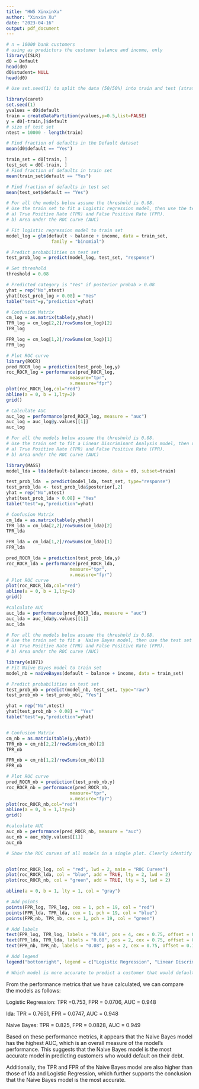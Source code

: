 ```yaml
---
title: "HW5 XinxinXu"
author: "Xinxin Xu"
date: "2023-04-16"
output: pdf_document
---
```


```r
# n = 10000 bank customers
# using as predictors the customer balance and income, only
library(ISLR)
d0 = Default
head(d0)
d0$student= NULL
head(d0)
```


```r
# Use set.seed(1) to split the data (50/50%) into train and test (stratified) sets. That means that if the Default dataframe has 5% of default customers then the train and test sets would have approximately that proportion. The function createDataPartition from library caret helps create stratified sets as follows

library(caret)
set.seed(1)
yvalues = d0$default
train = createDataPartition(yvalues,p=0.5,list=FALSE)
y = d0[-train,]$default
# size of test set
ntest = 10000 - length(train)

```

```r
# Find fraction of defaults in the Default dataset
mean(d0$default == "Yes")

train_set = d0[train, ]
test_set = d0[-train, ]
# Find fraction of defaults in train set
mean(train_set$default == "Yes")

# Find fraction of defaults in test set
mean(test_set$default == "Yes")

```

```r
# For all the models below assume the threshold is 0.08.
# Use the train set to fit a Logistic regression model, then use the test set to find 
# a) True Positive Rate (TPR) and False Positive Rate (FPR). 
# b) Area under the ROC curve (AUC)

# Fit logistic regression model to train set
model_log = glm(default ~ balance + income, data = train_set, 
                 family = "binomial")

# Predict probabilities on test set
test_prob_log = predict(model_log, test_set, "response")

# Set threshold
threshold = 0.08

# Predicted category is "Yes" if posterior probab > 0.08
yhat = rep("No",ntest)
yhat[test_prob_log > 0.08] = "Yes"
table("test"=y,"prediction"=yhat)

# Confusion Matrix
cm_log = as.matrix(table(y,yhat))
TPR_log = cm_log[2,2]/rowSums(cm_log)[2]
TPR_log

FPR_log = cm_log[1,2]/rowSums(cm_log)[1]
FPR_log

# Plot ROC curve
library(ROCR)
pred_ROCR_log = prediction(test_prob_log,y) 
roc_ROCR_log = performance(pred_ROCR_log,
                        measure="tpr",
                        x.measure="fpr")
plot(roc_ROCR_log,col="red")
abline(a = 0, b = 1,lty=2)
grid()

# Calculate AUC
auc_log = performance(pred_ROCR_log, measure = "auc")
auc_log = auc_log@y.values[[1]]
auc_log


```

```r
# For all the models below assume the threshold is 0.08.
# Use the train set to fit a Linear Discriminant Analysis model, then use the test set to find 
# a) True Positive Rate (TPR) and False Positive Rate (FPR). 
# b) Area under the ROC curve (AUC)

library(MASS)
model_lda = lda(default~balance+income, data = d0, subset=train)

test_prob_lda  = predict(model_lda, test_set, type="response")
test_prob_lda <- test_prob_lda$posterior[,2]
yhat = rep("No",ntest)
yhat[test_prob_lda > 0.08] = "Yes"
table("test"=y,"prediction"=yhat)

# Confusion Matrix
cm_lda = as.matrix(table(y,yhat))
TPR_lda = cm_lda[2,2]/rowSums(cm_lda)[2]
TPR_lda

FPR_lda = cm_lda[1,2]/rowSums(cm_lda)[1]
FPR_lda

pred_ROCR_lda = prediction(test_prob_lda,y)
roc_ROCR_lda = performance(pred_ROCR_lda,
                        measure="tpr",
                        x.measure="fpr")
# Plot ROC curve
plot(roc_ROCR_lda,col="red")
abline(a = 0, b = 1,lty=2)
grid()

#calculate AUC
auc_lda = performance(pred_ROCR_lda, measure = "auc")
auc_lda = auc_lda@y.values[[1]]
auc_lda

```

```r
# For all the models below assume the threshold is 0.08.
# Use the train set to fit a  Naive Bayes model, then use the test set to find 
# a) True Positive Rate (TPR) and False Positive Rate (FPR). 
# b) Area under the ROC curve (AUC)

library(e1071)
# Fit Naive Bayes model to train set
model_nb = naiveBayes(default ~ balance + income, data = train_set)

# Predict probabilities on test set
test_prob_nb = predict(model_nb, test_set, type="raw")
test_prob_nb = test_prob_nb[, "Yes"]

yhat = rep("No",ntest)
yhat[test_prob_nb > 0.08] = "Yes"
table("test"=y,"prediction"=yhat)


# Confusion Matrix
cm_nb = as.matrix(table(y,yhat))
TPR_nb = cm_nb[2,2]/rowSums(cm_nb)[2]
TPR_nb

FPR_nb = cm_nb[1,2]/rowSums(cm_nb)[1]
FPR_nb

# Plot ROC curve
pred_ROCR_nb = prediction(test_prob_nb,y)
roc_ROCR_nb = performance(pred_ROCR_nb,
                        measure="tpr",
                        x.measure="fpr")
plot(roc_ROCR_nb,col="red")
abline(a = 0, b = 1,lty=2)
grid()

#calculate AUC
auc_nb = performance(pred_ROCR_nb, measure = "auc")
auc_nb = auc_nb@y.values[[1]]
auc_nb

```


```r
# Show the ROC curves of all models in a single plot. Clearly identify the threshold on the curves.


plot(roc_ROCR_log, col = "red", lwd = 2, main = "ROC Curves")
plot(roc_ROCR_lda, col = "blue", add = TRUE, lty = 2, lwd = 2)
plot(roc_ROCR_nb, col = "green", add = TRUE, lty = 3, lwd = 2)

abline(a = 0, b = 1, lty = 1, col = "gray")

# Add points
points(FPR_log, TPR_log, cex = 1, pch = 19, col = "red")
points(FPR_lda, TPR_lda, cex = 1, pch = 19, col = "blue")
points(FPR_nb, TPR_nb, cex = 1, pch = 19, col = "green")

# Add labels
text(FPR_log, TPR_log, labels = "0.08", pos = 4, cex = 0.75, offset = 0.15)
text(FPR_lda, TPR_lda, labels = "0.08", pos = 2, cex = 0.75, offset = 0.15)
text(FPR_nb, TPR_nb, labels = "0.08", pos = 2, cex = 0.75, offset = 0.15)

# Add legend
legend("bottomright", legend = c("Logistic Regression", "Linear Discriminant Analysis", "Naive Bayes"), col = c("red", "blue", "green"), lty = c(1, 2, 3), bty = "n")


```


```r
# Which model is more accurate to predict a customer that would default the debt?
```

From the performance metrics that we have calculated, we can compare the models as follows:

Logistic Regression: TPR =0.753, FPR = 0.0706, AUC = 0.948

lda: TPR = 0.7651, FPR = 0.0747, AUC = 0.948

Naive Bayes: TPR = 0.825, FPR = 0.0828, AUC = 0.949

Based on these performance metrics, it appears that the Naive Bayes model has the highest AUC, which is an overall measure of the model's performance. This suggests that the Naive Bayes model is the most accurate model in predicting customers who would default on their debt. 

Additionally, the TPR and FPR of the Naive Bayes model are also higher than those of lda and Logistic Regression, which further supports the conclusion that the Naive Bayes model is the most accurate.


